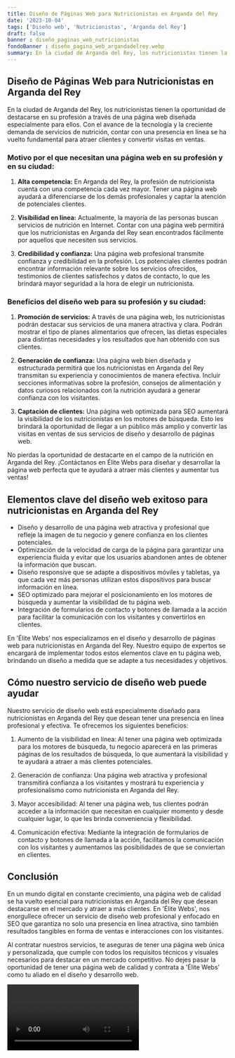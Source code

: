 ```yaml
---
title: Diseño de Páginas Web para Nutricionistas en Arganda del Rey
date: '2023-10-04'
tags: ['Diseño web', 'Nutricionistas', 'Arganda del Rey']
draft: false
banner : diseño_paginas_web_nutricionistas
fondoBanner : diseño_pagina_web_argandadelrey.webp
summary: En la ciudad de Arganda del Rey, los nutricionistas tienen la oportunidad de destacarse en su profesión a través de una página web diseñada especialmente para ellos. Con el avance de la tecnología y la creciente demanda de servicios de nutrición, contar con una presencia en línea se ha vuelto fundamental para atraer clientes y convertir visitas en ventas.
---
```


## Diseño de Páginas Web para Nutricionistas en Arganda del Rey

En la ciudad de Arganda del Rey, los nutricionistas tienen la oportunidad de destacarse en su profesión a través de una página web diseñada especialmente para ellos. Con el avance de la tecnología y la creciente demanda de servicios de nutrición, contar con una presencia en línea se ha vuelto fundamental para atraer clientes y convertir visitas en ventas.

### Motivo por el que necesitan una página web en su profesión y en su ciudad:

1. **Alta competencia:** En Arganda del Rey, la profesión de nutricionista cuenta con una competencia cada vez mayor. Tener una página web ayudará a diferenciarse de los demás profesionales y captar la atención de potenciales clientes.

2. **Visibilidad en línea:** Actualmente, la mayoría de las personas buscan servicios de nutrición en Internet. Contar con una página web permitirá que los nutricionistas en Arganda del Rey sean encontrados fácilmente por aquellos que necesiten sus servicios.

3. **Credibilidad y confianza:** Una página web profesional transmite confianza y credibilidad en la profesión. Los potenciales clientes podrán encontrar información relevante sobre los servicios ofrecidos, testimonios de clientes satisfechos y datos de contacto, lo que les brindará mayor seguridad a la hora de elegir un nutricionista.

### Beneficios del diseño web para su profesión y su ciudad:

1. **Promoción de servicios:** A través de una página web, los nutricionistas podrán destacar sus servicios de una manera atractiva y clara. Podrán mostrar el tipo de planes alimentarios que ofrecen, las dietas especiales para distintas necesidades y los resultados que han obtenido con sus clientes.

2. **Generación de confianza:** Una página web bien diseñada y estructurada permitirá que los nutricionistas en Arganda del Rey transmitan su experiencia y conocimientos de manera efectiva. Incluir secciones informativas sobre la profesión, consejos de alimentación y datos curiosos relacionados con la nutrición ayudará a generar confianza con los visitantes.

3. **Captación de clientes:** Una página web optimizada para SEO aumentará la visibilidad de los nutricionistas en los motores de búsqueda. Esto les brindará la oportunidad de llegar a un público más amplio y convertir las visitas en ventas de sus servicios de diseño y desarrollo de páginas web.

No pierdas la oportunidad de destacarte en el campo de la nutrición en Arganda del Rey. ¡Contáctanos en Élite Webs para diseñar y desarrollar la página web perfecta que te ayudará a atraer más clientes y aumentar tus ventas!

<GifSeo />

<Cta />

## Elementos clave del diseño web exitoso para nutricionistas en Arganda del Rey

- Diseño y desarrollo de una página web atractiva y profesional que refleje la imagen de tu negocio y genere confianza en los clientes potenciales.
- Optimización de la velocidad de carga de la página para garantizar una experiencia fluida y evitar que los usuarios abandonen antes de obtener la información que buscan.
- Diseño responsive que se adapte a dispositivos móviles y tabletas, ya que cada vez más personas utilizan estos dispositivos para buscar información en línea.
- SEO optimizado para mejorar el posicionamiento en los motores de búsqueda y aumentar la visibilidad de tu página web.
- Integración de formularios de contacto y botones de llamada a la acción para facilitar la comunicación con los visitantes y convertirlos en clientes.

En 'Élite Webs' nos especializamos en el diseño y desarrollo de páginas web para nutricionistas en Arganda del Rey. Nuestro equipo de expertos se encargará de implementar todos estos elementos clave en tu página web, brindando un diseño a medida que se adapte a tus necesidades y objetivos.

## Cómo nuestro servicio de diseño web puede ayudar

Nuestro servicio de diseño web está especialmente diseñado para nutricionistas en Arganda del Rey que desean tener una presencia en línea profesional y efectiva. Te ofrecemos los siguientes beneficios:

1. Aumento de la visibilidad en línea: Al tener una página web optimizada para los motores de búsqueda, tu negocio aparecerá en las primeras páginas de los resultados de búsqueda, lo que aumentará la visibilidad y te ayudará a atraer a más clientes potenciales.

2. Generación de confianza: Una página web atractiva y profesional transmitirá confianza a los visitantes y mostrará tu experiencia y profesionalismo como nutricionista en Arganda del Rey.

3. Mayor accesibilidad: Al tener una página web, tus clientes podrán acceder a la información que necesitan en cualquier momento y desde cualquier lugar, lo que les brinda conveniencia y flexibilidad.

4. Comunicación efectiva: Mediante la integración de formularios de contacto y botones de llamada a la acción, facilitamos la comunicación con los visitantes y aumentamos las posibilidades de que se conviertan en clientes.

## Conclusión

En un mundo digital en constante crecimiento, una página web de calidad se ha vuelto esencial para nutricionistas en Arganda del Rey que desean destacarse en el mercado y atraer a más clientes. En 'Élite Webs', nos enorgullece ofrecer un servicio de diseño web profesional y enfocado en SEO que garantiza no solo una presencia en línea atractiva, sino también resultados tangibles en forma de ventas e interacciones con los visitantes.

Al contratar nuestros servicios, te aseguras de tener una página web única y personalizada, que cumple con todos los requisitos técnicos y visuales necesarios para destacar en un mercado competitivo. No dejes pasar la oportunidad de tener una página web de calidad y contrata a 'Élite Webs' como tu aliado en el diseño y desarrollo web.

<Video />

<CtaBot job='Nutricionistas' city='Arganda del Rey'/>

<Gmaps query='Arganda del Rey+españa+maps' />